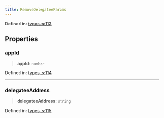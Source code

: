 ```yaml
---
title: RemoveDelegateeParams
---
```


Defined in: [types.ts:113](https://github.com/LIT-Protocol/Vincent/blob/73da7c01d4eb076a0ff8650f85c7adf29f486588/packages/libs/contracts-sdk/src/types.ts#L113)

## Properties

### appId

> **appId**: `number`

Defined in: [types.ts:114](https://github.com/LIT-Protocol/Vincent/blob/73da7c01d4eb076a0ff8650f85c7adf29f486588/packages/libs/contracts-sdk/src/types.ts#L114)

***

### delegateeAddress

> **delegateeAddress**: `string`

Defined in: [types.ts:115](https://github.com/LIT-Protocol/Vincent/blob/73da7c01d4eb076a0ff8650f85c7adf29f486588/packages/libs/contracts-sdk/src/types.ts#L115)
